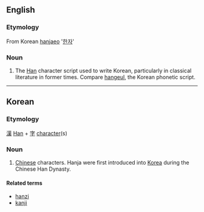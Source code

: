 ==English==
{{wikipedia}}

===Etymology===
From Korean [[hanjaeo]] '[[한자]]'

===Noun===
{{en-noun|-}}

# The [[Han]] character script used to write Korean, particularly in classical literature in former times. Compare [[hangeul]], the Korean phonetic script.

----

==Korean==
===Etymology===
[[漢]] [[Han]] + [[字]] [[character]](s)
===Noun===
{{ko-pos|noun|hangeul=한자|hanja=漢字}}
# [[Chinese]] characters.  Hanja were first introduced into [[Korea]] during the Chinese Han Dynasty.

====Related terms====
* [[hanzi]]
* [[kanji]]